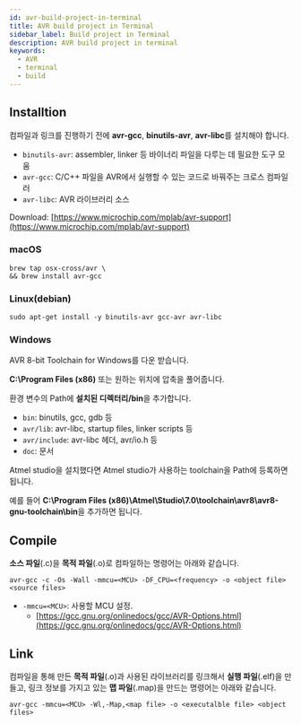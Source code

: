 ```yaml
---
id: avr-build-project-in-terminal
title: AVR build project in Terminal
sidebar_label: Build project in Terminal
description: AVR build project in terminal
keywords:
  - AVR
  - terminal
  - build
---
```


## Installtion

컴파일과 링크를 진행하기 전에 **avr-gcc**, **binutils-avr**, **avr-libc**를 설치해야 합니다.

- `binutils-avr`: assembler, linker 등 바이너리 파일을 다루는 데 필요한 도구 모움
- `avr-gcc`: C/C++ 파일을 AVR에서 실행할 수 있는 코드로 바꿔주는 크로스 컴파일러
- `avr-libc`: AVR 라이브러리 소스

Download: [https://www.microchip.com/mplab/avr-support](https://www.microchip.com/mplab/avr-support)

### macOS

```shell
brew tap osx-cross/avr \
&& brew install avr-gcc
```

### Linux(debian)

```shell
sudo apt-get install -y binutils-avr gcc-avr avr-libc
```

### Windows

AVR 8-bit Toolchain for Windows를 다운 받습니다.

**C:\Program Files (x86)** 또는 원하는 위치에 압축을 풀어줍니다.

환경 변수의 Path에 **설치된 디렉터리/bin**을 추가합니다.

- `bin`: binutils, gcc, gdb 등
- `avr/lib`: avr-libc, startup files, linker scripts 등
- `avr/include`: avr-libc 헤더, avr/io.h 등
- `doc`: 문서

Atmel studio을 설치했다면 Atmel studio가 사용하는 toolchain을 Path에 등록하면 됩니다.

예를 들어 **C:\Program Files (x86)\Atmel\Studio\7.0\toolchain\avr8\avr8-gnu-toolchain\bin**을 추가하면 됩니다.

## Compile

**소스 파일**(.c)을 **목적 파일**(.o)로 컴파일하는 명령어는 아래와 같습니다.

```shell
avr-gcc -c -Os -Wall -mmcu=<MCU> -DF_CPU=<frequency> -o <object file> <source files>
```

- `-mmcu=<MCU>`: 사용할 MCU 설정.
  - [https://gcc.gnu.org/onlinedocs/gcc/AVR-Options.html](https://gcc.gnu.org/onlinedocs/gcc/AVR-Options.html)

## Link

컴파일을 통해 만든 **목적 파일**(.o)과 사용된 라이브러리를 링크해서 **실행 파일**(.elf)을 만들고, 링크 정보를 가지고 있는 **맵 파일**(.map)을 만드는 명령어는 아래와 같습니다.

```shell
avr-gcc -mmcu=<MCU> -Wl,-Map,<map file> -o <executalble file> <object files>
```
